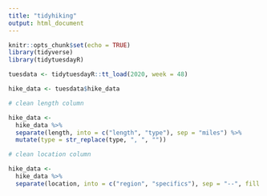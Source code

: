 ```yaml
---
title: "tidyhiking"
output: html_document
---
```


```r
knitr::opts_chunk$set(echo = TRUE)
library(tidyverse)
library(tidytuesdayR)
```

```r
tuesdata <- tidytuesdayR::tt_load(2020, week = 48)

hike_data <- tuesdata$hike_data
```

```r
# clean length column

hike_data <- 
  hike_data %>%
  separate(length, into = c("length", "type"), sep = "miles") %>%
  mutate(type = str_replace(type, ", ", ""))

```

```r
# clean location column

hike_data <-
  hike_data %>%
  separate(location, into = c("region", "specifics"), sep = "--", fill = "right")

```









